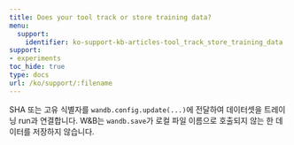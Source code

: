 ---
title: Does your tool track or store training data?
menu:
  support:
    identifier: ko-support-kb-articles-tool_track_store_training_data
support:
- experiments
toc_hide: true
type: docs
url: /ko/support/:filename
---

SHA 또는 고유 식별자를 `wandb.config.update(...)`에 전달하여 데이터셋을 트레이닝 run과 연결합니다. W\&B는 `wandb.save`가 로컬 파일 이름으로 호출되지 않는 한 데이터를 저장하지 않습니다.
